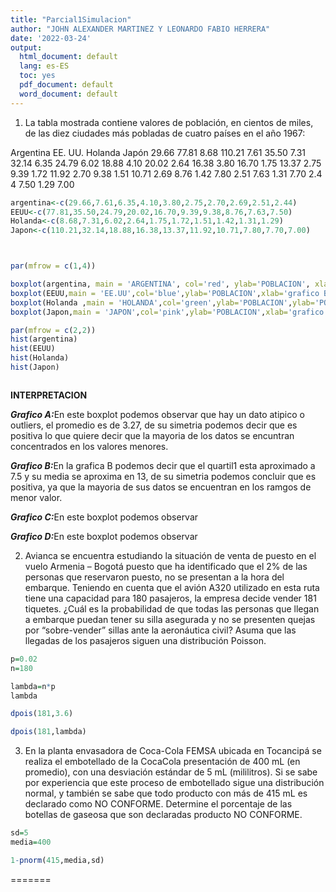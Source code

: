 ```yaml
---
title: "Parcial1Simulacion"
author: "JOHN ALEXANDER MARTINEZ Y LEONARDO FABIO HERRERA"
date: '2022-03-24'
output:
  html_document: default
  lang: es-ES
  toc: yes
  pdf_document: default
  word_document: default
---
```


1. La tabla mostrada contiene valores de población, en cientos de miles, de las diez ciudades más
pobladas de cuatro países en el año 1967:


Argentina EE. UU. Holanda Japón
29.66 77.81 8.68 110.21
7.61 35.50 7.31 32.14
6.35 24.79 6.02 18.88
4.10 20.02 2.64 16.38
3.80 16.70 1.75 13.37
2.75 9.39 1.72 11.92
2.70 9.38 1.51 10.71
2.69 8.76 1.42 7.80
2.51 7.63 1.31 7.70
2.4 4 7.50 1.29 7.00


```r



argentina<-c(29.66,7.61,6.35,4.10,3.80,2.75,2.70,2.69,2.51,2.44)
EEUU<-c(77.81,35.50,24.79,20.02,16.70,9.39,9.38,8.76,7.63,7.50)
Holanda<-c(8.68,7.31,6.02,2.64,1.75,1.72,1.51,1.42,1.31,1.29)
Japon<-c(110.21,32.14,18.88,16.38,13.37,11.92,10.71,7.80,7.70,7.00)



par(mfrow = c(1,4))

boxplot(argentina, main = 'ARGENTINA', col='red', ylab='POBLACION', xlab='grafico A')
boxplot(EEUU,main = 'EE.UU',col='blue',ylab='POBLACION',xlab='grafico B', plot=F)
boxplot(Holanda ,main = 'HOLANDA',col='green',ylab='POBLACION',ylab='POBLACION',xlab='grafico C')
boxplot(Japon,main = 'JAPON',col='pink',ylab='POBLACION',xlab='grafico D')

par(mfrow = c(2,2))
hist(argentina)
hist(EEUU)
hist(Holanda)
hist(Japon)



```


**INTERPRETACION**

***Grafico A:***En este boxplot podemos observar que  hay un dato atipico o outliers, el promedio es de 3.27, de su simetria podemos decir que es positiva lo que quiere decir que la mayoria de los datos se encuntran concentrados en los valores menores. 

\n
***Grafico B:***En la grafica B podemos decir que el quartil1 esta aproximado a 7.5 y su media se aproxima en 13, de su simetria podemos concluir que es positiva, ya que la mayoria de sus datos se encuentran en los ramgos de menor valor.\n


***Grafico C:***En este boxplot podemos observar \n


***Grafico D:***En este boxplot podemos observar \n

2. Avianca se encuentra estudiando la situación de venta de puesto en el vuelo Armenia – Bogotá puesto
que ha identificado que el 2% de las personas que reservaron puesto, no se presentan a la hora del
embarque. Teniendo en cuenta que el avión A320 utilizado en esta ruta tiene una capacidad para 180
pasajeros, la empresa decide vender 181 tiquetes. ¿Cuál es la probabilidad de que todas las personas que
llegan a embarque puedan tener su silla asegurada y no se presenten quejas por “sobre-vender” sillas ante
la aeronáutica civil? Asuma que las llegadas de los pasajeros siguen una distribución Poisson.

```r
p=0.02
n=180

lambda=n*p
lambda

dpois(181,3.6)

dpois(181,lambda)
```


3. En la planta envasadora de Coca-Cola FEMSA ubicada en Tocancipá se realiza el embotellado de la CocaCola presentación de 400 mL (en promedio), con una desviación estándar de 5 mL (mililitros). Si se sabe por
experiencia que este proceso de embotellado sigue una distribución normal, y también se sabe que todo
producto con más de 415 mL es declarado como NO CONFORME. Determine el porcentaje de las botellas de
gaseosa que son declaradas producto NO CONFORME.

```r
sd=5
media=400

1-pnorm(415,media,sd)
```




=======
